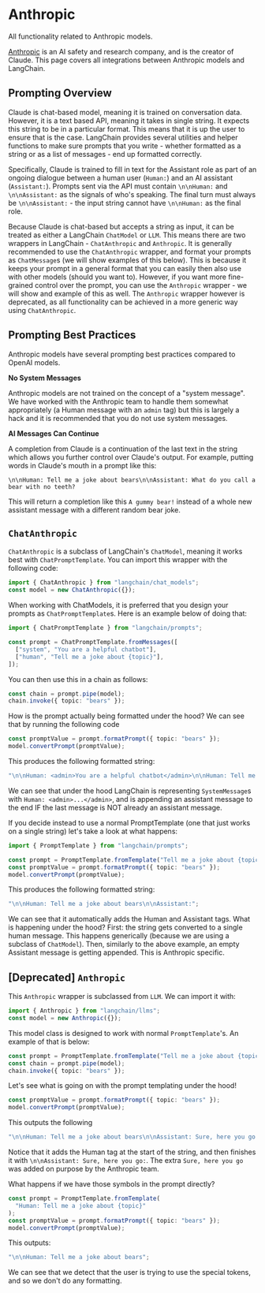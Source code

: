 # Anthropic

All functionality related to Anthropic models.

[Anthropic](https://www.anthropic.com/) is an AI safety and research company, and is the creator of Claude.
This page covers all integrations between Anthropic models and LangChain.

## Prompting Overview

Claude is chat-based model, meaning it is trained on conversation data.
However, it is a text based API, meaning it takes in single string.
It expects this string to be in a particular format.
This means that it is up the user to ensure that is the case.
LangChain provides several utilities and helper functions to make sure prompts that you write -
whether formatted as a string or as a list of messages - end up formatted correctly.

Specifically, Claude is trained to fill in text for the Assistant role as part of an ongoing dialogue
between a human user (`Human:`) and an AI assistant (`Assistant:`). Prompts sent via the API must contain
`\n\nHuman:` and `\n\nAssistant:` as the signals of who's speaking.
The final turn must always be `\n\nAssistant:` - the input string cannot have `\n\nHuman:` as the final role.

Because Claude is chat-based but accepts a string as input, it can be treated as either a LangChain `ChatModel` or `LLM`.
This means there are two wrappers in LangChain - `ChatAnthropic` and `Anthropic`.
It is generally recommended to use the `ChatAnthropic` wrapper, and format your prompts as `ChatMessage`s (we will show examples of this below).
This is because it keeps your prompt in a general format that you can easily then also use with other models (should you want to).
However, if you want more fine-grained control over the prompt, you can use the `Anthropic` wrapper - we will show and example of this as well.
The `Anthropic` wrapper however is deprecated, as all functionality can be achieved in a more generic way using `ChatAnthropic`.

## Prompting Best Practices

Anthropic models have several prompting best practices compared to OpenAI models.

**No System Messages**

Anthropic models are not trained on the concept of a "system message".
We have worked with the Anthropic team to handle them somewhat appropriately (a Human message with an `admin` tag)
but this is largely a hack and it is recommended that you do not use system messages.

**AI Messages Can Continue**

A completion from Claude is a continuation of the last text in the string which allows you further control over Claude's output.
For example, putting words in Claude's mouth in a prompt like this:

`\n\nHuman: Tell me a joke about bears\n\nAssistant: What do you call a bear with no teeth?`

This will return a completion like this `A gummy bear!` instead of a whole new assistant message with a different random bear joke.

## `ChatAnthropic`

`ChatAnthropic` is a subclass of LangChain's `ChatModel`, meaning it works best with `ChatPromptTemplate`.
You can import this wrapper with the following code:

```typescript
import { ChatAnthropic } from "langchain/chat_models";
const model = new ChatAnthropic({});
```

When working with ChatModels, it is preferred that you design your prompts as `ChatPromptTemplate`s.
Here is an example below of doing that:

```typescript
import { ChatPromptTemplate } from "langchain/prompts";

const prompt = ChatPromptTemplate.fromMessages([
  ["system", "You are a helpful chatbot"],
  ["human", "Tell me a joke about {topic}"],
]);
```

You can then use this in a chain as follows:

```typescript
const chain = prompt.pipe(model);
chain.invoke({ topic: "bears" });
```

How is the prompt actually being formatted under the hood? We can see that by running the following code

```typescript
const promptValue = prompt.formatPrompt({ topic: "bears" });
model.convertPrompt(promptValue);
```

This produces the following formatted string:

```typescript
"\n\nHuman: <admin>You are a helpful chatbot</admin>\n\nHuman: Tell me a joke about bears\n\nAssistant:";
```

We can see that under the hood LangChain is representing `SystemMessage`s with `Human: <admin>...</admin>`,
and is appending an assistant message to the end IF the last message is NOT already an assistant message.

If you decide instead to use a normal PromptTemplate (one that just works on a single string) let's take a look at
what happens:

```typescript
import { PromptTemplate } from "langchain/prompts";

const prompt = PromptTemplate.fromTemplate("Tell me a joke about {topic}");
const promptValue = prompt.formatPrompt({ topic: "bears" });
model.convertPrompt(promptValue);
```

This produces the following formatted string:

```typescript
"\n\nHuman: Tell me a joke about bears\n\nAssistant:";
```

We can see that it automatically adds the Human and Assistant tags.
What is happening under the hood?
First: the string gets converted to a single human message. This happens generically (because we are using a subclass of `ChatModel`).
Then, similarly to the above example, an empty Assistant message is getting appended.
This is Anthropic specific.

## [Deprecated] `Anthropic`

This `Anthropic` wrapper is subclassed from `LLM`.
We can import it with:

```typescript
import { Anthropic } from "langchain/llms";
const model = new Anthropic({});
```

This model class is designed to work with normal `PromptTemplate`'s. An example of that is below:

```typescript
const prompt = PromptTemplate.fromTemplate("Tell me a joke about {topic}");
const chain = prompt.pipe(model);
chain.invoke({ topic: "bears" });
```

Let's see what is going on with the prompt templating under the hood!

```typescript
const promptValue = prompt.formatPrompt({ topic: "bears" });
model.convertPrompt(promptValue);
```

This outputs the following

```typescript
"\n\nHuman: Tell me a joke about bears\n\nAssistant: Sure, here you go:\n";
```

Notice that it adds the Human tag at the start of the string, and then finishes it with `\n\nAssistant: Sure, here you go:`.
The extra `Sure, here you go` was added on purpose by the Anthropic team.

What happens if we have those symbols in the prompt directly?

```typescript
const prompt = PromptTemplate.fromTemplate(
  "Human: Tell me a joke about {topic}"
);
const promptValue = prompt.formatPrompt({ topic: "bears" });
model.convertPrompt(promptValue);
```

This outputs:

```typescript
"\n\nHuman: Tell me a joke about bears";
```

We can see that we detect that the user is trying to use the special tokens, and so we don't do any formatting.
